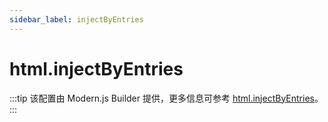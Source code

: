 ```yaml
---
sidebar_label: injectByEntries
---
```


# html.injectByEntries

:::tip
该配置由 Modern.js Builder 提供，更多信息可参考 [html.injectByEntries](https://modernjs.dev/builder/api/config-html.html#html-injectbyentries)。
:::


<Main />

